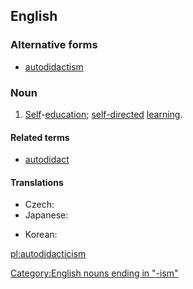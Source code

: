 ==English==
{{wikipedia}}

===Alternative forms===
* [[autodidactism]]

===Noun===
{{en-noun|-}}

# [[Self]]-[[education]]; [[self-directed]] [[learning]].

====Related terms====
* [[autodidact]]

====Translations====
{{trans-top|self-education; self-directed learning}}
* Czech: {{t-|cs|samouctví|n}}
* Japanese: {{t+|ja|独学|sc=Jpan}}
{{trans-mid}}
* Korean: {{t+|ko|독학|sc=Kore}}
{{trans-bottom}}

[[Category:English nouns ending in "-ism"]]

[[pl:autodidacticism]]